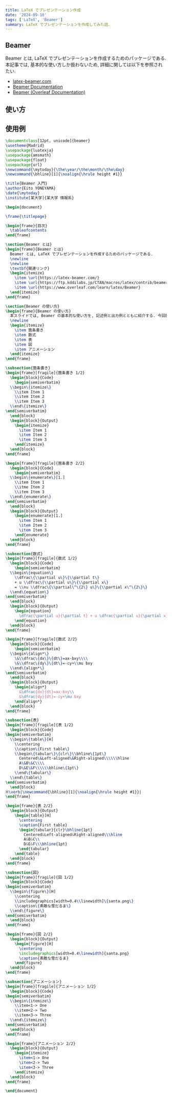 ```yaml
---
title: LaTeX でプレゼンテーション作成
date: '2024-09-10'
tags: ['LaTeX', 'Beamer']
summary: LaTeX でプレゼンテーションを作成してみた話.
---
```


## Beamer

Beamer とは, LaTeX でプレゼンテーションを作成するためのパッケージである. 
本記事では, 基本的な使い方しか扱わないため, 詳細に関しては以下を参照されたい.

- [latex-beamer.com](https://latex-beamer.com/)
- [Beamer Documentation](https://ftp.kddilabs.jp/CTAN/macros/latex/contrib/beamer/doc/beameruserguide.pdf)
- [Beamer (Overleaf Documentation)](https://www.overleaf.com/learn/latex/Beamer)

## 使い方

## 使用例

```latex:slide.tex
\documentclass[12pt, unicode]{beamer}
\usetheme{Madrid}
\usepackage{luatexja}
\usepackage{amsmath}
\usepackage{float}
\usepackage{url}
\newcommand{\mytoday}{\the\year/\the\month/\the\day}
\newcommand{\bhline}[1]{\noalign{\hrule height #1}}

\title{Beamer 入門}
\author{Eito YONEYAMA}
\date{\mytoday}
\institute[某大学]{某大学 情報系}

\begin{document}

\frame{\titlepage}

\begin{frame}{目次}
  \tableofcontents
\end{frame}

\section{Beamer とは}
\begin{frame}{Beamer とは}
  Beamer とは, LaTeX でプレゼンテーションを作成するためのパッケージである. 
  \newline
  \newline
  \textbf{関連リンク}
  \begin{itemize}
    \item \url{https://latex-beamer.com/}
    \item \url{https://ftp.kddilabs.jp/CTAN/macros/latex/contrib/beamer/doc/beameruserguide.pdf}
    \item \url{https://www.overleaf.com/learn/latex/Beamer}
  \end{itemize}
\end{frame}

\section{Beamer の使い方}
\begin{frame}{Beamer の使い方}
  本スライドでは, Beamer の基本的な使い方を, 記述例と出力例とともに紹介する. 今回扱う内容は以下の通り.
  \newline
  \begin{itemize}
    \item 箇条書き
    \item 数式
    \item 表
    \item 図
    \item アニメーション
  \end{itemize}
\end{frame}

\subsection{箇条書き}
\begin{frame}[fragile]{箇条書き 1/2}
  \begin{block}{Code}
    \begin{semiverbatim}
  \\begin\{itemize\}
    \\item Item 1
    \\item Item 2
    \\item Item 3
  \\end\{itemize\}
\end{semiverbatim}
  \end{block}
  \begin{block}{Output}
    \begin{itemize}
      \item Item 1
      \item Item 2
      \item Item 3
    \end{itemize}
  \end{block}
\end{frame}

\begin{frame}[fragile]{箇条書き 2/2}
  \begin{block}{Code}
    \begin{semiverbatim}
  \\begin\{enumerate\}[1.]
    \\item Item 1
    \\itme Item 2
    \\item Item 3
  \\end\{enumerate\}
\end{semiverbatim}
  \end{block}
  \begin{block}{Output}
    \begin{enumerate}[1.]
      \item Item 1
      \item Item 2
      \item Item 3
    \end{enumerate}
  \end{block}
\end{frame}

\subsection{数式}
\begin{frame}[fragile]{数式 1/2}
  \begin{block}{Code}
    \begin{semiverbatim}
  \\begin\{equation\}
    \\dfrac\{\\partial u\}\{\\partial t\} 
    + u \\dfrac\{\\partial u\}\{\\partial x\} 
    = \\nu \\dfrac\{\\partial\^\{2\} u\}\{\\partial x\^\{2\}\}
  \\end\{equation\}
\end{semiverbatim}
  \end{block}
  \begin{block}{Output}
    \begin{equation}
      \dfrac{\partial u}{\partial t} + u \dfrac{\partial u}{\partial x} = \nu \dfrac{\partial^{2} u}{\partial x^{2}}
    \end{equation}
  \end{block}
\end{frame}

\begin{frame}[fragile]{数式 2/2}
  \begin{block}{Code}
    \begin{semiverbatim}
  \\begin\{align*\}
    \&\\dfrac\{dx\}\{dt\}=ax-bxy\\\\
    \&\\dfrac\{dy\}\{dt\}=-cy+\\mu bxy
  \\end\{align*\}
\end{semiverbatim}
  \end{block}
  \begin{block}{Output}
    \begin{align*}
      &\dfrac{dx}{dt}=ax-bxy\\
      &\dfrac{dy}{dt}=-cy+\mu bxy
    \end{align*}
  \end{block}
\end{frame}

\subsection{表}
\begin{frame}[fragile]{表 1/2}
  \begin{block}{Code}
\begin{semiverbatim}
  \\begin\{table\}[H]
    \\centering
    \\caption\{First table\}
    \\begin\{tabular\}\{clr\}\\bhline\{1pt\}
      Centered\&Left-aligned\&Right-aligned\\\\\\hline
      A\&B\&C\\\\
      D\&E\&F\\\\\\bhline\{1pt\}
    \\end\{tabular\}
  \\end\{table\}
\end{semiverbatim}
  \end{block}
※\verb|\newcommand{\bhline}[1]{\noalign{\hrule height #1}}|
\end{frame}

\begin{frame}{表 2/2}
  \begin{block}{Output}
    \begin{table}[H]
      \centering
      \caption{First table}
      \begin{tabular}{clr}\bhline{1pt}
        Centered&Left-aligned&Right-aligned\\\hline
        A&B&C\\
        D&E&F\\\bhline{1pt}
      \end{tabular}
    \end{table}
  \end{block}
\end{frame}

\subsection{図}
\begin{frame}[fragile]{図 1/2}
  \begin{block}{Code}
\begin{semiverbatim}
  \\begin\{figure\}[H]
    \\centering
    \\includegraphics[width=0.4\\linewidth]\{santa.png\}
    \\caption\{素敵な雪だるま\}
  \\end\{figure\}
\end{semiverbatim}
  \end{block}
\end{frame}

\begin{frame}{図 2/2}
  \begin{block}{Output}
    \begin{figure}[H]
      \centering
      \includegraphics[width=0.4\linewidth]{santa.png}
      \caption{素敵な雪だるま}
    \end{figure}
  \end{block}
\end{frame}

\subsection{アニメーション}
\begin{frame}[fragile]{アニメーション 1/2}
  \begin{block}{Code}
\begin{semiverbatim}
  \\begin\{itemize\}
    \\item<1-> One
    \\item<2-> Two 
    \\item<3-> Three 
  \\end\{itemize\}      
\end{semiverbatim}
  \end{block}
\end{frame}

\begin{frame}{アニメーション 2/2}
  \begin{block}{Output}
    \begin{itemize}
      \item<1-> One
      \item<2-> Two 
      \item<3-> Three 
    \end{itemize}
  \end{block}
\end{frame}

\end{document}
```

<PDFviewer
  pdfSrc="/static/pdf/latex/slide.pdf"
/>

